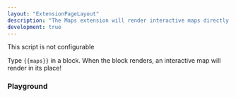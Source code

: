 ```yaml
---
layout: "ExtensionPageLayout"
description: "The Maps extension will render interactive maps directly in your graph!"
development: true
---
```



This script is not configurable

Type `{{maps}}` in a block. When the block renders, an interactive map will render in its place!

### Playground

<DemoMaps />
